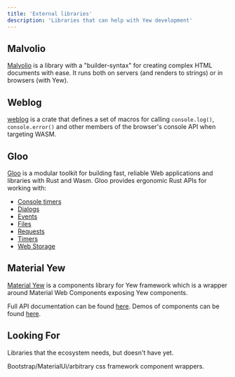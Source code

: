 ```yaml
---
title: 'External libraries'
description: 'Libraries that can help with Yew development'
---
```


## Malvolio

[Malvolio](https://crates.io/crates/malvolio) is a library with a "builder-syntax" for creating complex HTML documents
with ease. It runs both on servers (and renders to strings) or in browsers (with Yew).

## Weblog

[weblog](https://crates.io/crates/weblog) is a crate that defines a set of macros for calling `console.log()`,
`console.error()` and other members of the browser's console API when targeting WASM.

## Gloo

[Gloo](https://crates.io/crates/gloo) is a modular toolkit for building fast, reliable Web applications and
libraries with Rust and Wasm. Gloo provides ergonomic Rust APIs for working with:

-   [Console timers](https://crates.io/crates/gloo-console-timer)
-   [Dialogs](https://crates.io/crates/gloo-dialogs)
-   [Events](https://crates.io/crates/gloo-events)
-   [Files](https://crates.io/crates/gloo-file)
-   [Requests](https://crates.io/crates/gloo-net)
-   [Timers](https://crates.io/crates/gloo-timers)
-   [Web Storage](https://crates.io/crates/gloo-storage)

## Material Yew

[Material Yew](https://material-yew.rm.rs) is a components library for Yew framework which is a wrapper around Material Web Components exposing Yew components.

Full API documentation can be found [here](https://yew-material.web.app/docs/material_yew). Demos of components can be found [here](https://yew-material.web.app/components).

## Looking For

Libraries that the ecosystem needs, but doesn't have yet.

Bootstrap/MaterialUi/arbitrary css framework component wrappers.
